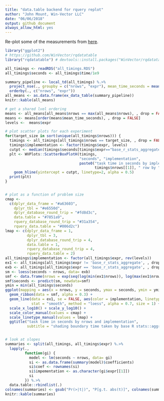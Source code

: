 ```yaml
---
title: "data.table backend for rquery replot"
author: "John Mount, Win-Vector LLC"
date: "06/06/2018"
output: github_document
always_allow_html: yes
---
```


Re-plot some of the measurements from [here](https://github.com/WinVector/rquery/blob/master/extras/data_table.md).

```r
library("ggplot2")
# https://github.com/WinVector/rqdatatable
library("rqdatatable") # devtools::install.packages("WinVector/rqdatatable")
```



```r
all_timings <- readRDS("all_timings.RDS")
all_timings$seconds <- all_timings$time/1e9

summary_pipeline <- local_td(all_timings) %.>%
  project_nse(., groupby = c("nrows", "expr"), mean_time_seconds = mean(seconds)) %.>%
  orderby(., c("nrows", "expr"))
all_means <- as.data.frame(ex_data_table(summary_pipeline))
knitr::kable(all_means)

# get a shared lvel ordering
means <- all_means[all_means$nrows == max(all_means$nrows), , drop = FALSE]
means <- means[order(means$mean_time_seconds), , drop = FALSE]
levels <-  means$expr

# plot scatter plots for each experiment
for(target_size in sort(unique(all_timings$nrows))) {
  timings <- all_timings[all_timings$nrows == target_size, , drop = FALSE]
  timings$implementation <- factor(timings$expr, levels)
  cutpt <- median(timings$seconds[timings$expr=="base_r_stats_aggregate"])
  plt <- WVPlots::ScatterBoxPlotH(timings, 
                                  "seconds", "implementation", 
                                  paste0("task time in seconds by implementation\n(",
                                         timings$nrows[[1]], " row by ", timings$ncols[[1]], " column task)")) +
    geom_hline(yintercept = cutpt, linetype=2, alpha = 0.5) 
  print(plt)
}


# plot as a function of problem size
cmap <- 
  c(dplyr_data_frame = "#a63603",
    dplyr_tbl = "#e6550d",
    dplyr_database_round_trip = "#fd8d3c",
    data.table = "#7851a9",
    rquery_database_round_trip = "#31a354",
    rquery_data.table = "#006d2c")
lmap <- c(dplyr_data_frame = 1,
          dplyr_tbl = 3,
          dplyr_database_round_trip = 4,
          data.table = 1,
          rquery_database_round_trip = 4,
          rquery_data.table = 2)
all_timings$implementation <- factor(all_timings$expr, rev(levels))
ex1 <- all_timings[all_timings$expr != 'base_r_stats_aggregate', , drop = FALSE]
exb <- all_timings[all_timings$expr == 'base_r_stats_aggregate', , drop = FALSE]
sm <- loess(seconds ~ nrows, data= exb)
smf <- data.frame(nrows = exp(seq(log(min(ex1$nrows)), log(max(ex1$nrows)), length.out = 100)))
smf$seconds <- predict(sm, newdata=smf)
ymin = min(all_timings$seconds)
ggplot(mapping = aes(x = nrows, y = seconds, ymax = seconds, ymin = ymin)) +
  geom_ribbon(data = smf, alpha = 0.3) +
  geom_line(data = ex1, se = FALSE, aes(color = implementation, linetype = implementation), 
            stat = "smooth", method = "loess", alpha = 0.7, size = 1) + 
  scale_x_log10() + scale_y_log10() +
  scale_color_manual(values = cmap) +
  scale_linetype_manual(values = lmap) +
  ggtitle("task time in seconds by nrows and implementation",
          subtitle = "shading boundary time taken by base R stats::aggregate() solution")


# look at slopes
summaries <- split(all_timings, all_timings$expr) %.>%
  lapply(., 
         function(gi) {
           model <- lm(seconds ~ nrows, data= gi)
           si <- as.data.frame(summary(model)$coefficients)
           si$coef <- rownames(si)
           si$impementation <- as.character(gi$expr[[1]])
           si
         }) %.>%
  data.table::rbindlist(.)
colnames(summaries) <- gsub("Pr(>|t|)", "P[g.t. abs(t)]", colnames(summaries), fixed = TRUE)
knitr::kable(summaries)
```




